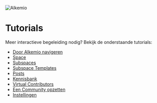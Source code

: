 ![Alkemio](/alkemio-og.png)

# Tutorials

Meer interactieve begeleiding nodig? Bekijk de onderstaande tutorials:

- [Door Alkemio navigeren](https://demo.arcade.software/hKJb93Jh5gV9dhprXYnS?)
- [Space](https://app.arcade.software/share/zVYe3x4PkZjUkMEMP9Kg)
- [Subspaces](https://app.arcade.software/share/X6hQiRnkEmUSoOgRupvA)
- [Subspace Templates](https://app.arcade.software/share/HqdXXy3PehSDqE9BsHyt)
- [Posts](https://app.arcade.software/share/hGarFPJT5gfUMj2sgqhP?) 
- [Kennisbank](https://app.arcade.software/share/pSXpCpds3Mcdibk8LhBE)
- [Virtual Contributors](https://demo.arcade.software/FQ0BXUQVdG99VDaSrqiu?)
- [Een Community opzetten](https://app.arcade.software/share/guBQToL8DWsnjCE7GLve)  
- [Instellingen](https://app.arcade.software/share/Rbwhpk4zro3Uer61iQKL)
